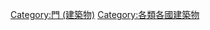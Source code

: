 {{Categories by country|nocat}}

[[Category:門_(建築物)|Category:門 (建築物)]]
[[Category:各類各國建築物|Category:各類各國建築物]]
